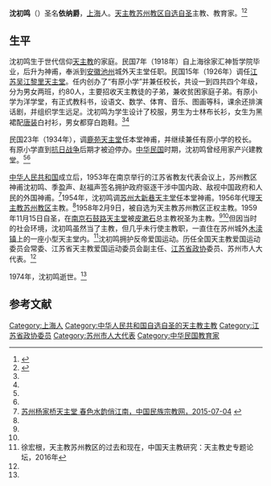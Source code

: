 '''沈初鸣'''（{{bd|1889年||1974年|}}）圣名'''依纳爵'''，[[上海|上海]]人。[[天主教苏州教区|天主教苏州教区]][[自选自圣|自选自圣]]主教、教育家。<ref name=js>{{Cite web |url=http://www.jsmzzj.gov.cn/art/2015/3/1/art_144_755.html |title=江苏天主教界著名人士简介，江苏民族宗教，2015-03-01 |access-date=2016-10-15 |archive-url=https://web.archive.org/web/20161018221258/http://www.jsmzzj.gov.cn/art/2015/3/1/art_144_755.html |archive-date=2016-10-18 |dead-url=yes }}</ref><ref name=rmw>{{Cite web |url=http://travel.people.com.cn/GB/n1/2016/0729/c402028-28595670.html |title=黎里古镇：“洋泾浜”天主堂（二），人民网，2016-07-29 |accessdate=2016-10-15 |archive-date=2017-01-13 |archive-url=https://web.archive.org/web/20170113152227/http://travel.people.com.cn/GB/n1/2016/0729/c402028-28595670.html |dead-url=no }}</ref>

==生平==
沈初鸣生于世代信仰[[天主教|天主教]]的家庭。民国7年（1918年）自上海徐家汇神哲学院毕业，后升为神甫，奉派到[[安徽|安徽]][[池州|池州]]城外天主堂任职。民国15年（1926年）调任[[江苏|江苏]][[吴江县|吴江]][[黎里天主堂|黎里天主堂]]。任内创办了“有原小学”并兼任校长，共设一到四共四个年级，分为男女两班，约80人，主要招收天主教徒的子弟，兼收贫困家庭子弟。有原小学为洋学堂，有正式教科书，设语文、数学、体育、音乐、图画等科，课余还排演话剧，并组织学生远足。沈初鸣为学生设计了校服，男生为士林布长衫，女生为黑裙配[[唐装|唐装]]白衬衫，男女都穿白跑鞋。<ref name=js/><ref name=rmw/>

民国23年（1934年），调[[鹿苑天主堂|鹿苑天主堂]]任本堂神甫，并继续兼任有原小学的校长。有原小学直到[[抗日战争|抗日战争]]后期才被迫停办。[[中华民国|中华民国]]时期，沈初鸣曾经用家产兴建教堂。<ref name=js/><ref name=rmw/>

[[中华人民共和国|中华人民共和国]]成立后，1953年在南京举行的江苏省教友代表会议上，苏州教区神甫沈初鸣、季盈声、赵福声签名拥护政府驱逐干涉中国内政、敌视中国政府和人民的外国神甫。<ref>[http://www.mzzjw.cn/html/report/1602238122-1.htm 苏州杨家桥天主堂 春色水韵俏江南，中国民族宗教网，2015-07-04] {{webarchive|url=https://web.archive.org/web/20161018210230/http://www.mzzjw.cn/html/report/1602238122-1.htm |date=2016-10-18 }}</ref>1954年，沈初鸣调[[苏州|苏州]][[大新巷天主堂|大新巷天主堂]]任本堂神甫。1956年代理[[天主教苏州教区|天主教苏州教区]]主教。<ref name=js/>1958年2月9日，被自选为天主教苏州教区正权主教。1959年11月15日自圣，在[[南京|南京]][[石鼓路天主堂|石鼓路天主堂]]被[[皮漱石|皮漱石]]总主教祝圣为主教。<ref name=js/><ref name=xu/>但因当时的社会环境，沈初鸣虽然当了主教，但几乎未行使主教职，一直住在苏州城外[[木渎镇|木渎镇]]上的一座小型天主堂内。<ref name=xu>徐宏根，天主教苏州教区的过去和现在，中国天主教研究：天主教史专题论坛，2016年</ref>沈初鸣拥护反帝爱国运动。历任全国天主教爱国运动委员会常委、江苏省天主教爱国运动委员会副主任、[[江苏省政协|江苏省政协]]委员、苏州市人大代表。<ref name=js/>

1974年，沈初鸣逝世。<ref name=js/>

==参考文献==
{{reflist}}

{{DEFAULTSORT:Shen沈}}
[[Category:上海人|Category:上海人]]
[[Category:中华人民共和国自选自圣的天主教主教|Category:中华人民共和国自选自圣的天主教主教]]
[[Category:江苏省政协委员|Category:江苏省政协委员]]
[[Category:苏州市人大代表|Category:苏州市人大代表]]
[[Category:中华民国教育家|Category:中华民国教育家]]